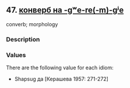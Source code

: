 ## 47. <a href =  'https://agricolamz.github.io/The_Circassian_Isoglosses_Database/47.html' target='_blank'>конверб на -gʷe-re(-m)-gʲe</a>
converb; morphology

### Description



### Values
There are the following value for each idiom:

* Shapsug  да [Керашева 1957: 271-272] 

